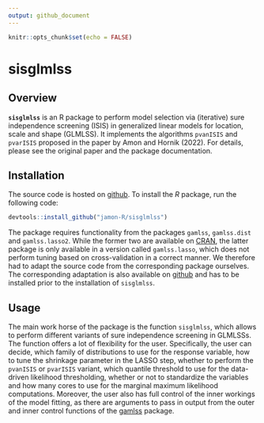 ```yaml
---
output: github_document
---
```


```r
knitr::opts_chunk$set(echo = FALSE)
```

# sisglmlss

## Overview

**`sisglmlss`** is an R package to perform model selection via (iterative) sure independence screening (ISIS)
in generalized linear models for location, scale and shape (GLMLSS). It implements the algorithms `pvanISIS`
and `pvarISIS` proposed in the paper by Amon and Hornik (2022). For details, please see the original paper
and the package documentation.

## Installation

The source code is hosted on [github](https://github.com/jamon-R/sisglmlss). To install the _R_ package, run the following code:

```r
devtools::install_github("jamon-R/sisglmlss")
```

The package requires functionality from the packages `gamlss`, `gamlss.dist` and `gamlss.lasso2`. While the former two are available
on [CRAN](https://cran.r-project.org/), the latter package is only available in a version called `gamlss.lasso`, which does not
perform tuning based on cross-validation in a correct manner. We therefore had to adapt the source code from the corresponding
package ourselves. The corresponding adaptation is also available on [github](https://github.com/jamon-R/gamlss.lasso2) and has to be
installed prior to the installation of `sisglmlss`.

## Usage

The main work horse of the package is the function `sisglmlss`, which allows to perform different variants of
sure independence screening in GLMLSSs. The function offers a lot of flexibility for the user. Specifically,
the user can decide, which family of distributions to use for the response variable, how to tune the shrinkage
parameter in the LASSO step, whether to perform the `pvanISIS` or `pvarISIS` variant, which quantile threshold
to use for the data-driven likelihood thresholding, whether or not to standardize the variables and how many
cores to use for the marginal maximum likelihood computations. Moreover, the user also has full control of the
inner workings of the model fitting, as there are arguments to pass in output from the outer and inner control
functions of the [gamlss](https://cran.r-project.org/web/packages/gamlss/index.html) package. 
